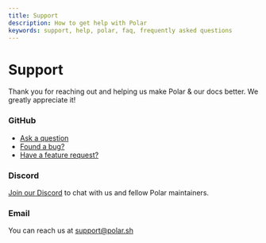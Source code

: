 ```yaml
---
title: Support
description: How to get help with Polar
keywords: support, help, polar, faq, frequently asked questions
---
```


# Support

Thank you for reaching out and helping us make Polar & our docs better. We
greatly appreciate it!


### GitHub

- [Ask a question](https://github.com/orgs/polarsource/discussions/categories/q-a)
- [Found a bug?](https://github.com/polarsource/polar/issues)
- [Have a feature request?](https://github.com/orgs/polarsource/discussions/categories/feature-requests)

### Discord

[Join our Discord](https://discord.gg/Pnhfz3UThd) to chat with us and fellow
Polar maintainers.

### Email

You can reach us at [support@polar.sh](mailto:support@polar.sh)
